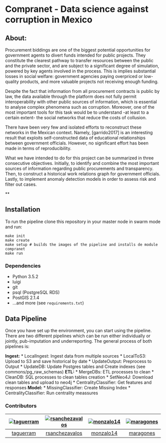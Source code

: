 # Compranet - Data science against corruption in Mexico

## About:
Procurement biddings are one of the biggest potential opportunities for government agents to divert funds intended for public projects. They constitute the clearest pathway to transfer resources between the public and the private sector, and are subject to a significant degree of simulation, powered by key agents involved in the process. This is implies substantial losses in social welfare: government agencies paying overpriced or low-quality products, and more valuable projects not receiving enough funding.

Despite the fact that information from all procurement contracts is public by law, the data available through the platform does not fully permit interoperability with other public sources of information, which is essential to analyse complex phenomena such as corruption. Moreover, one of the most important tools for this task would be to understand -at least to a certain extent- the social networks that reduce the costs of collusion.

There have been very few and isolated efforts to reconstruct these networks in the Mexican context. Namely, [garrido2017] is an interesting result that exploits self-constructed data of educational relationships between government officials. However, no significant effort has been made in terms of reproducibility. 

What we have intended to do for this project can be summarized in three consecutive objectives. Initially, to identify and combine the most important sources of information regarding public procurements and transparency. Then, to construct a historical work relations graph for government officials. Lastly, to implement anomaly detection models in order to assess risk and filter out cases.

**


## Installation
To run the pipeline clone this repository in your master node in swarm mode and run: 

```
make init 
make create
make setup # builds the images of the pipeline and installs de module compranet
make run
```

### Dependencies

* Python 3.5.2
* luigi
* git
* psql (PostgreSQL RDS)
* PostGIS 2.1.4
* ...and more (see `requirements.txt`)



## Data Pipeline

Once you have set up the environment, you can start using the pipeline. There
are two different pipelines which can be run either individually or jointly,
pub-imputation and underreporting. The general process of both pipelines is:

**Ingest:**
* LocalIngest: Ingest data from multiple sources
* LocalToS3: Upload to S3 and save historical by date
* UpdateOutput: Preprocess to Output
* UpdateDB: Update Postgres tables and Create indexes (see commons/pg_raw_schemas)
**ETL:**
* MergeDBs: ETL processes to clean
* CleanDB: SQL processes to clean tables creation
* SetNeo4J: Download clean tables and upload to neo4j
* CentralityClassifier: Get features and responses
**Model:**
* MissingClassifier: Create Missing Index
* CentralityClassifier: Run centrality meassures

### Contributors

| [![taguerram][ph-thalia]][gh-thalia] | [![rsanchezavalos][ph-rsanchez]][gh-rsanchez] | [![monzalo14][ph-monica]][gh-monica] | [![maragones][ph-manuel-a]][gh-manuel-a] |
|                 :--:                 |                     :--:                      |                     :--:             |                     :--:             |
|        [taguerram][gh-thalia]         |         [rsanchezavalos][gh-rsanchez]           |          [monzalo14][gh-monica]      |          [maragones][gh-manuel-a]      |



[ph-thalia]: https://avatars0.githubusercontent.com/u/20998351?v=3&s=460
[gh-thalia]: https://github.com/taguerram

[ph-monica]: https://avatars0.githubusercontent.com/u/16139907?v=3&s=460
[gh-monica]: https://github.com/monzalo14


[ph-manuel-a]: https://avatars2.githubusercontent.com/u/11464076?v=3&s=460
[gh-manuel-a]: https://github.com/maragones

[ph-rsanchez]: https://avatars.githubusercontent.com/u/10931011?v=3&s=460
[gh-rsanchez]: https://github.com/rsanchezavalos

